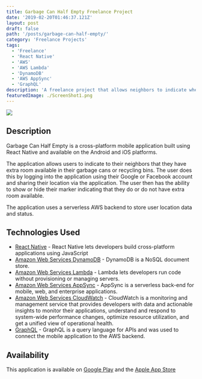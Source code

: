 ```yaml
---
title: Garbage Can Half Empty Freelance Project
date: '2019-02-20T01:46:37.121Z'
layout: post
draft: false
path: '/posts/garbage-can-half-empty/'
category: 'Freelance Projects'
tags:
  - 'Freelance'
  - 'React Native'
  - 'AWS'
  - 'AWS Lambda'
  - 'DynamoDB'
  - 'AWS AppSync'
  - 'GraphQL'
description: 'A freelance project that allows neighbors to indicate when they have room availible in their garbage cans and recycling bins.'
featuredImage: ./ScreenShot1.png
---
```

![](./ScreenShot1.png)

## Description
Garbage Can Half Empty is a cross-platform mobile application built using React Native and available on the Android and iOS platforms.

The application allows users to indicate to their neighbors that they have extra room available in their garbage cans or recycling bins.  The user does this by logging into the application using their Google or Facebook account and sharing their location via the application.  The user then has the ability to show or hide their marker indicating that they do or do not have extra room available.

The application uses a serverless AWS backend to store user location data and status.

## Technologies Used
* [React Native](https://facebook.github.io/react-native/) - React Native lets developers build cross-platform applications using JavaScript
* [Amazon Web Services DynamoDB](https://aws.amazon.com/dynamodb/) - DynamoDB is a NoSQL document store.
* [Amazon Web Services Lambda](https://aws.amazon.com/lambda/) - Lambda lets developers run code without provisioning or managing servers.
* [Amazon Web Services AppSync](https://aws.amazon.com/appsync/) - AppSync is a serverless back-end for mobile, web, and enterprise applications.
* [Amazon Web Services CloudWatch](https://aws.amazon.com/cloudwatch/) - CloudWatch is a monitoring and management service that provides developers with data and actionable insights to monitor their applications, understand and respond to system-wide performance changes, optimize resource utilization, and get a unified view of operational health.
* [GraphQL](https://graphql.org/) - GraphQL is a query language for APIs and was used to connect the mobile application to the AWS backend.
  
  
## Availability
This application is available on [Google Play](https://play.google.com/store/apps/details?id=com.pagodas.shareit&hl=en_US) and the [Apple App Store](https://itunes.apple.com/us/app/garbage-can-half-full/id1451097468?mt=8)
